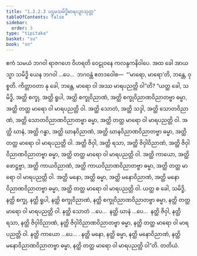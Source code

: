```yaml
---
title: "1.2.2.3 ပဌမသမိဒ္ဓိမာရပဉှာသုတ္တ"
tableOfContents: false
sidebar:
  order: 3
type: "tipitaka"
basket: "su"
book: "sn"
---
```



<DynamicBreadcrumb />

<Division number="65" book="sn" e="ch" v="18" p="289">

<Paragraph number="216" book="sn">
ဧကံ သမယံ ဘဂဝါ ရာဇဂဟေ ဝိဟရတိ ဝေဠုဝနေ ကလန္ဒကနိဝါပေ. အထ ခေါ အာယသ္မာ သမိဒ္ဓိ ယေန ဘဂဝါ …ပေ…  ဘဂဝန္တံ ဧတဒဝေါစ—  “‘မာရော, မာရော’တိ, ဘန္တေ, ဝုစ္စတိ. ကိတ္တာဝတာ နု ခေါ, ဘန္တေ, မာရော ဝါ အဿ မာရပညတ္တိ ဝါ”တိ?
</Paragraph>

<Paragraph number="217" book="sn">
“ယတ္ထ ခေါ, သမိဒ္ဓိ, အတ္ထိ စက္ခု, အတ္ထိ ရူပါ, အတ္ထိ စက္ခုဝိညာဏံ, အတ္ထိ စက္ခုဝိညာဏဝိညာတဗ္ဗာ ဓမ္မာ, အတ္ထိ တတ္ထ မာရော ဝါ မာရပညတ္တိ ဝါ. အတ္ထိ သောတံ, အတ္ထိ သဒ္ဒါ, အတ္ထိ သောတဝိညာဏံ, အတ္ထိ သောတဝိညာဏဝိညာတဗ္ဗာ ဓမ္မာ, အတ္ထိ တတ္ထ မာရော ဝါ မာရပညတ္တိ ဝါ. အတ္ထိ ဃာနံ, အတ္ထိ ဂန္ဓာ, အတ္ထိ ဃာနဝိညာဏံ, အတ္ထိ ဃာနဝိညာဏဝိညာတဗ္ဗာ ဓမ္မာ, အတ္ထိ တတ္ထ မာရော ဝါ မာရပညတ္တိ ဝါ. အတ္ထိ ဇိဝှါ, အတ္ထိ ရသာ, အတ္ထိ ဇိဝှါဝိညာဏံ, အတ္ထိ ဇိဝှါဝိညာဏဝိညာတဗ္ဗာ ဓမ္မာ, အတ္ထိ တတ္ထ မာရော ဝါ မာရပညတ္တိ ဝါ. အတ္ထိ ကာယော, အတ္ထိ ဖောဋ္ဌဗ္ဗာ, အတ္ထိ ကာယဝိညာဏံ, အတ္ထိ ကာယဝိညာဏဝိညာတဗ္ဗာ ဓမ္မာ, အတ္ထိ တတ္ထ မာရော ဝါ မာရပညတ္တိ ဝါ. အတ္ထိ မနော, အတ္ထိ ဓမ္မာ, အတ္ထိ မနောဝိညာဏံ, အတ္ထိ မနောဝိညာဏဝိညာတဗ္ဗာ ဓမ္မာ, အတ္ထိ တတ္ထ မာရော ဝါ မာရပညတ္တိ ဝါ.
</Paragraph>

<Paragraph number="218" book="sn">
ယတ္ထ စ ခေါ, သမိဒ္ဓိ, နတ္ထိ စက္ခု, နတ္ထိ ရူပါ, နတ္ထိ စက္ခုဝိညာဏံ, နတ္ထိ စက္ခုဝိညာဏဝိညာတဗ္ဗာ ဓမ္မာ, နတ္ထိ တတ္ထ မာရော ဝါ မာရပညတ္တိ ဝါ. နတ္ထိ သောတံ …ပေ…  နတ္ထိ ဃာနံ …ပေ…  နတ္ထိ ဇိဝှါ, နတ္ထိ ရသာ, နတ္ထိ ဇိဝှါဝိညာဏံ, နတ္ထိ ဇိဝှါဝိညာဏဝိညာတဗ္ဗာ ဓမ္မာ, နတ္ထိ တတ္ထ မာရော ဝါ မာရပညတ္တိ ဝါ. နတ္ထိ ကာယော …ပေ… . နတ္ထိ မနော, နတ္ထိ ဓမ္မာ, နတ္ထိ မနောဝိညာဏံ, နတ္ထိ မနောဝိညာဏဝိညာတဗ္ဗာ ဓမ္မာ, နတ္ထိ တတ္ထ မာရော ဝါ မာရပညတ္တိ ဝါ”တိ.

</Paragraph>
</Division>

<Paragraph number="219" type="center" book="sn">
တတိယံ.
</Paragraph>